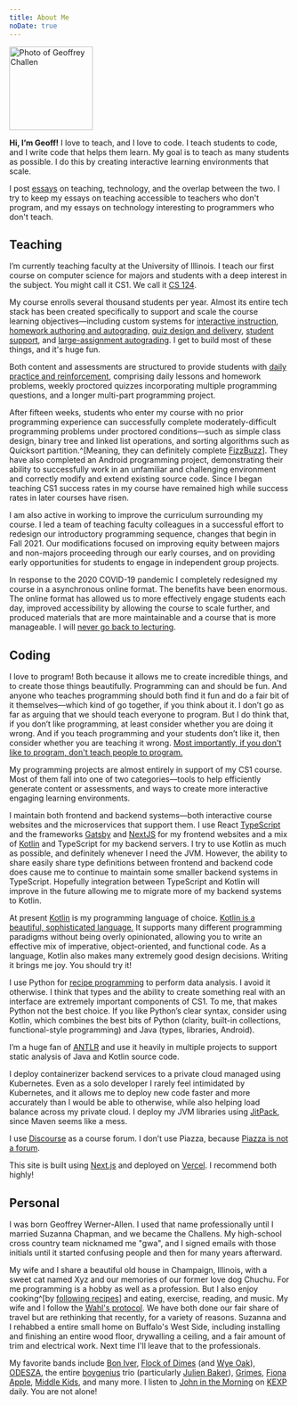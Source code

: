 ```yaml
---
title: About Me
noDate: true
---
```


<div className="rounded-img" style={{ float: "right", marginLeft: 16 }}>
  <Image src="/me.png" alt="Photo of Geoffrey Challen" width="150" height="150" layout="fixed" priority />
</div>

<div className="lead">

**Hi, I’m Geoff!**
I love to teach, and I love to code.
I teach students to code, and I write code that helps them learn.
My goal is to teach as many students as possible.
I do this by creating interactive learning environments that scale.

</div>

I post [essays](/essays/) on teaching, technology, and the overlap between the two.
I try to keep my essays on teaching accessible to teachers who don't program, and my essays on technology interesting to programmers who don't teach.

## Teaching

I’m currently teaching faculty at the University of Illinois.
I teach our first course on computer science for majors and students with a deep interest in the subject.
You might call it CS1.
We call it [CS 124](https://www.cs124.org/).

My course enrolls several thousand students per year.
Almost its entire tech stack has been created specifically to support and scale the course learning objectives—including custom systems for [interactive instruction](https://www.cs124.org/best/#walkthroughs),
[homework authoring and autograding](https://www.cs124.org/best/#homework),
[quiz design and delivery](https://www.cs124.org/best/#quiz-system),
[student support](https://www.cs124.org/best/#help-site),
and [large-assignment autograding](https://www.cs124.org/best/#machine-project).
I get to build most of these things, and it's huge fun.

Both content and assessments are structured to provide students with [daily practice and reinforcement](/essays/2021-06-24-quantity-over-quality), comprising daily lessons and homework problems, weekly proctored quizzes incorporating multiple programming questions, and a longer multi-part programming project.

After fifteen weeks, students who enter my course with no prior programming experience can successfully complete moderately-difficult programming problems under proctored conditions—such as simple class design, binary tree and linked list operations, and sorting algorithms such as Quicksort partition.^[Meaning, they can definitely complete [FizzBuzz](https://wiki.c2.com/?FizzBuzzTest)].
They have also completed an Android programming project, demonstrating their ability to successfully work in an unfamiliar and challenging environment and correctly modify and extend existing source code.
Since I began teaching CS1 success rates in my course have remained high while success rates in later courses have risen.

I am also active in working to improve the curriculum surrounding my course.
I led a team of teaching faculty colleagues in a successful effort to redesign our introductory programming sequence, changes that begin in Fall 2021.
Our modifications focused on improving equity between majors and non-majors proceeding through our early courses, and on providing early opportunities for students to engage in independent group projects.

In response to the 2020 COVID-19 pandemic I completely redesigned my course in a asynchronous online format. The benefits have been enormous.
The online format has allowed us to more effectively engage students each day, improved accessibility by allowing the course to scale further, and produced materials that are more maintainable and a course that is more manageable.
I will [never go back to lecturing](/essays/2021-06-10-chalkface-nostalgia).

## Coding

I love to program!
Both because it allows me to create incredible things, and to create those things beautifully.
Programming can and should be fun.
And anyone who teaches programming should both find it fun and do a fair bit of it themselves—which kind of go together, if you think about it.
I don’t go as far as arguing that we should teach everyone to program.
But I do think that, if you don’t like programming, at least consider whether you are doing it wrong.
And if you teach programming and your students don’t like it, then consider whether you are teaching it wrong.
[Most importantly, if you don't like to program, don't teach people to program.](+)

My programming projects are almost entirely in support of my CS1 course.
Most of them fall into one of two categories—tools to help efficiently generate content or assessments, and ways to create more interactive engaging learning environments.

I maintain both frontend and backend systems—both interactive course websites and the microservices that support them.
I use React [TypeScript](https://www.typescriptlang.org/) and the frameworks [Gatsby](https://www.gatsbyjs.com/) and [NextJS](https://nextjs.org/) for my frontend websites and a mix of [Kotlin](https://kotlinlang.org/) and TypeScript for my backend servers.
I try to use Kotlin as much as possible, and definitely whenever I need the JVM.
However, the ability to share easily share type definitions between frontend and backend code does cause me to continue to maintain some smaller backend systems in TypeScript.
Hopefully integration between TypeScript and Kotlin will improve in the future allowing me to migrate more of my backend systems to Kotlin.

At present [Kotlin](https://kotlinlang.org/) is my programming language of choice.
[Kotlin is a beautiful, sophisticated language.](+)
It supports many different programming paradigms without being overly opinionated, allowing you to write an effective mix of imperative, object-oriented, and functional code.
As a language, Kotlin also makes many extremely good design decisions.
Writing it brings me joy.
You should try it!

I use Python for [recipe programming](/essays/2021-06-03-recipe-programming) to perform data analysis. I avoid it otherwise. I think that types and the ability to create something real with an interface are extremely important components of CS1. To me, that makes Python not the best choice. If you like Python’s clear syntax, consider using Kotlin, which combines the best bits of Python (clarity, built-in collections, functional-style programming) and Java (types, libraries, Android).

I’m a huge fan of [ANTLR](https://www.antlr.org/) and use it heavily in multiple projects to support static analysis of Java and Kotlin source code.

I deploy containerizer backend services to a private cloud managed using Kubernetes.
Even as a solo developer I rarely feel intimidated by Kubernetes, and it allows me to deploy new code faster and more accurately than I would be able to otherwise, while also helping load balance across my private cloud.
I deploy my JVM libraries using [JitPack](https://jitpack.io/), since Maven seems like a mess.

I use [Discourse](https://www.discourse.org/) as a course forum. I don’t use Piazza, because [Piazza is not a forum](/essays/2021-06-17-why-i-don't-use-piazza).

This site is built using [Next.js](https://nextjs.org/) and deployed on [Vercel](https://vercel.com/).
I recommend both highly!

## Personal

I was born Geoffrey Werner-Allen.
I used that name professionally until I married Suzanna Chapman, and we became the Challens.
My high-school cross country team nicknamed me "gwa", and I signed emails with those initials until it started confusing people and then for many years afterward.

My wife and I share a beautiful old house in Champaign, Illinois, with a sweet cat named Xyz and our memories of our former love dog Chuchu.
For me programming is a hobby as well as a profession.
But I also enjoy cooking^[by [following recipes](/essays/2021-06-03-recipe-programming)] and eating, exercise, reading, and music.
My wife and I follow the [Wahl's protocol](https://en.wikipedia.org/wiki/Terry_Wahls#The_Wahls_Protocol_Diet).
We have both done our fair share of travel but are rethinking that recently, for a variety of reasons.
Suzanna and I rehabbed a entire small home on Buffalo's West Side, including installing and finishing an entire wood floor, drywalling a ceiling, and a fair amount of trim and electrical work.
Next time I'll leave that to the professionals.

My favorite bands include [Bon Iver](https://boniver.org/),
[Flock of Dimes](https://www.flockofdimes.com/) (and [Wye Oak](https://www.wyeoakmusic.com/)),
[ODESZA](https://odesza.com/),
the entire [boygenius](https://xboygeniusx.bandcamp.com/) trio (particularly [Julien Baker](https://julienbaker.com/)),
[Grimes](https://4ad.com/artists/179),
[Fiona Apple](https://en.wikipedia.org/wiki/Fiona_Apple),
[Middle Kids](https://www.middlekidsmusic.com/),
and many more.
I listen to [John in the Morning](https://www.kexp.org/djs/john-richards/) on [KEXP](https://www.kexp.org/) daily.
You are not alone!